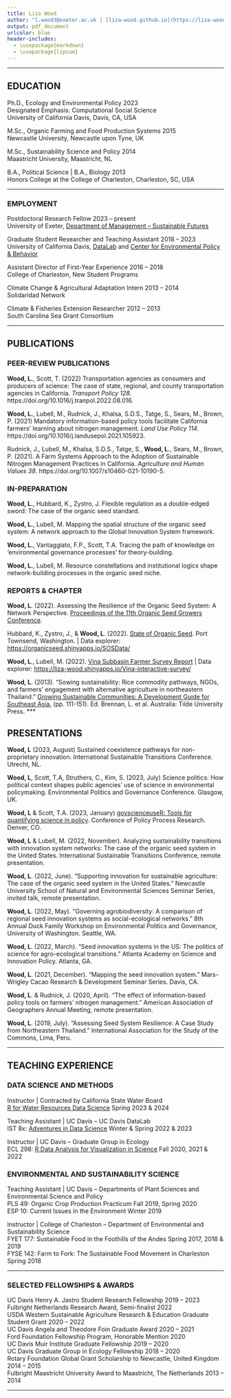 ```yaml
---
title: Liza Wood
author: "l.wood3@exeter.ac.uk | [liza-wood.github.io](https://liza-wood.github.io/)"
output: pdf_document
urlcolor: blue
header-includes:
  - \usepackage{markdown}
  - \usepackage{lipsum}
---
```


***
  
## EDUCATION

Ph.D., Ecology and Environmental Policy    \hfill 2023    
Designated Emphasis: Computational Social Science  
University of California Davis, Davis, CA, USA     

M.Sc., Organic Farming and Food Production Systems  \hfill 2015  
Newcastle University, Newcastle upon Tyne, UK    

M.Sc., Sustainability Science and Policy  \hfill 2014    
Maastricht University, Maastricht, NL     

B.A., Political Science | B.A., Biology  \hfill 2013    	
Honors College at the College of Charleston, Charleston, SC, USA    

***

### EMPLOYMENT  

Postdoctoral Research Fellow \hfill 2023 – present  
University of Exeter, [Department of Management -- Sustainable Futures](https://business-school.exeter.ac.uk/management/about/sustainable-futures/)  

Graduate Student Researcher and Teaching Assistant \hfill 2018 – 2023  
University of California Davis, [DataLab](https://datalab.ucdavis.edu) and [Center for Environmental Policy & Behavior](https://environmentalpolicy.ucdavis.edu)

Assistant Director of First-Year Experience  \hfill 2016 – 2018    
College of Charleston, New Student Programs  

Climate Change & Agricultural Adaptation Intern  \hfill 2013 – 2014  
Solidaridad Network 

Climate & Fisheries Extension Researcher  \hfill 2012 – 2013  
South Carolina Sea Grant Consortium

***

## PUBLICATIONS

### PEER-REVIEW PUBLICATIONS  

**Wood, L.**, Scott, T. (2022) Transportation agencies as consumers and producers of science: The case of state, regional, and county transportation agencies in California. *Transport Policy 128*. https://doi.org/10.1016/j.tranpol.2022.08.016.   

**Wood, L.**, Lubell, M., Rudnick, J., Khalsa, S.D.S., Tatge, S., Sears, M., Brown, P. (2021) Mandatory information-based policy tools facilitate California farmers’ learning about nitrogen management. *Land Use Policy 114*. https://doi.org/10.1016/j.landusepol.2021.105923.    

Rudnick, J., Lubell, M., Khalsa, S.D.S., Tatge, S., **Wood, L.**, Sears, M., Brown, P. (2021). A Farm Systems Approach to the Adoption of Sustainable Nitrogen Management Practices in California. *Agriculture and Human Values 38*. https://doi.org/10.1007/s10460-021-10190-5.  

### IN-PREPARATION    

**Wood, L.**, Hubbard, K., Zystro, J. Flexible regulation as a double-edged sword: The case of the organic seed standard.

**Wood, L.**, Lubell, M. Mapping the spatial structure of the organic seed system: A network approach to the Global Innovation System framework. 

**Wood, L.**, Vantaggiato, F.P., Scott, T.A. Tracing the path of knowledge on ‘environmental governance processes’ for theory-building. 

**Wood, L.**, Lubell, M. Resource constellations and institutional logics shape network-building processes in the organic seed niche. 

### REPORTS & CHAPTER         

**Wood, L**. (2022). Assessing the Resilience of the Organic Seed System: A Network Perspective. [Proceedings of the 11th Organic Seed Growers Conference](https://seedalliance.org/wp-content/uploads/2022/03/2022-OSGC-Proceedings-Final.pdf).

Hubbard, K., Zystro, J., & **Wood, L**. (2022). [State of Organic Seed](https://stateoforganicseed.org/state-of-organic-seed-2022/). Port Townsend, Washington. \| Data explorer: <https://organicseed.shinyapps.io/SOSData/>

**Wood, L**., Lubell, M. (2022). [Vina Subbasin Farmer Survey Report](https://www.buttecounty.net/DocumentCenter/View/5316/Agricultural-Irrigation-Efficiency-Study-Report-PDF) \| Data explorer: <https://liza-wood.shinyapps.io/Vina-interactive-survey/>

**Wood, L**. (2013). "Sowing sustainability: Rice commodity pathways, NGOs, and farmers' engagement with alternative agriculture in northeastern Thailand." [Growing Sustainable Communities: A Development Guide for Southeast Asia.](https://books.google.com/books/about/Growing_Sustainable_Communities.html?id=sTtZAQAACAAJ&source=kp_book_description) (pp. 111-151). Ed. Brennan, L. et al. Australia: Tilde University Press. 
***

## PRESENTATIONS  

**Wood, L** (2023, August) Sustained coexistence pathways for non-proprietary innovation. International Sustainable Transitions Conference. Utrecht, NL.   

**Wood, L**, Scott, T.A, Struthers, C., Kim, S. (2023, July) Science politics: How political context shapes public agencies’ use of science in environmental policymaking. Environmental Politics and Governance Conference. Glasgow, UK.  

**Wood, L** & Scott, T.A. (2023, January) [govscienceuseR: Tools for quantifying science in policy](https://github.com/govscienceuseR). Conference of Policy Process Research. Denver, CO.  

**Wood, L** & Lubell, M. (2022, November). Analyzing sustainability transitions with innovation system networks: The case of the organic seed system in the United States. International Sustainable Transitions Conference, remote presentation.  

**Wood, L**. (2022, June). “Supporting innovation for sustainable agriculture: The case of the organic seed system in the United States.” Newcastle University School of Natural and Environmental Sciences Seminar Series, invited talk, remote presentation.  

**Wood, L**. (2022, May). “Governing agrobiodiversity: A comparison of regional seed innovation systems as social-ecological networks.” 8th Annual Duck Family Workshop on Environmental Politics and Governance, University of Washington. Seattle, WA.     

**Wood, L**. (2022, March). “Seed innovation systems in the US: The politics of science for  agro-ecological transitions.” Atlanta Academy on Science and Innovation Policy. Atlanta, GA.    

**Wood, L**. (2021, December). “Mapping the seed innovation system.” Mars-Wrigley Cacao Research &  Development Seminar Series. Davis, CA.  

**Wood, L**. & Rudnick, J. (2020, April). “The effect of information-based policy tools on farmers’ nitrogen management.” American Association of Geographers Annual Meeting, remote presentation.    

**Wood, L**. (2019, July). “Assessing Seed System Resilience: A Case Study from Northeastern Thailand.” International Association for the Study of the Commons, Lima, Peru.  

***

## TEACHING EXPERIENCE   

### DATA SCIENCE AND METHODS  

Instructor |  Contracted by California State Water Board   
  [R for Water Resources Data Science](https://www.r4wrds.com/) \hfill Spring 2023 & 2024   
   
Teaching Assistant | UC Davis -- UC Davis DataLab   
  IST 8x: [Adventures in Data Science](https://ucdavisdatalab.github.io/adventures_in_data_science/) \hfill Winter & Spring 2022 & 2023    
  
Instructor |  UC Davis -- Graduate Group in Ecology  
  ECL 298: [R Data Analysis for Visualization in Science](https://gge-ucd.github.io/R-DAVIS/) \hfill Fall 2020, 2021 & 2022 
  

### ENVIRONMENTAL AND SUSTAINABILITY SCIENCE  

Teaching Assistant | UC Davis -- Departments of Plant Sciences and Environmental Science and Policy  
  PLS 49: Organic Crop Production Practicum  \hfill Fall 2019, Spring 2020  
  ESP 10: Current Issues in the Environment  \hfill Winter 2019  

Instructor |  College of Charleston -- Department of Environmental and Sustainability Science  
  FYET 177: Sustainable Food in the Foothills of the Andes  \hfill Spring 2017, 2018 & 2019  
  FYSE 142: Farm to Fork: The Sustainable Food Movement in Charleston  \hfill Spring 2018  

***

### SELECTED FELLOWSHIPS & AWARDS  
UC Davis Henry A. Jastro Student Research Fellowship \hfill 2019 – 2023  
Fulbright Netherlands Research Award, Semi-finalist  \hfill 2022  
USDA Western Sustainable Agriculture Research & Education Graduate Student Grant \hfill 2020 – 2022   
UC Davis Angela and Theodore Foin Graduate Award \hfill 2020 – 2021    
Ford Foundation Fellowship Program, Honorable Mention \hfill  2020  
UC Davis Muir Institute Graduate Fellowship \hfill 2019 – 2020   
UC Davis Graduate Group in Ecology Fellowship \hfill 2018 – 2020      
Rotary Foundation Global Grant Scholarship to Newcastle, United Kingdom \hfill 2014 – 2015   
Fulbright Maastricht University Award to Maastricht, The Netherlands \hfill 2013 – 2014

***
